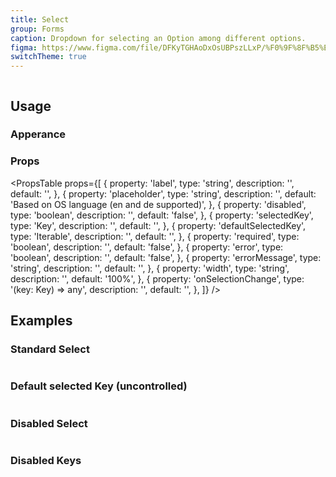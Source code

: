 ```yaml
---
title: Select
group: Forms
caption: Dropdown for selecting an Option among different options.
figma: https://www.figma.com/file/DFKyTGHAoDxOsUBPszLLxP/%F0%9F%8F%B5%EF%B8%8FMarigold?node-id=2596%3A2348
switchTheme: true
---
```


```tsx preview file=components/Select/select-basic.demo.tsx

```

## Usage

### Apperance

<ApperanceTable component={title} />

### Props

<PropsTable
  props={[
    {
      property: 'label',
      type: 'string',
      description: '',
      default: '',
    },
    {
      property: 'placeholder',
      type: 'string',
      description: '',
      default: 'Based on OS language (en and de supported)',
    },
    {
      property: 'disabled',
      type: 'boolean',
      description: '',
      default: 'false',
    },
    {
      property: 'selectedKey',
      type: 'Key',
      description: '',
      default: '',
    },
    {
      property: 'defaultSelectedKey',
      type: 'Iterable<Key>',
      description: '',
      default: '',
    },
    {
      property: 'required',
      type: 'boolean',
      description: '',
      default: 'false',
    },
    {
      property: 'error',
      type: 'boolean',
      description: '',
      default: 'false',
    },
    {
      property: 'errorMessage',
      type: 'string',
      description: '',
      default: '',
    },
    {
      property: 'width',
      type: 'string',
      description: '',
      default: '100%',
    },
    {
      property: 'onSelectionChange',
      type: '(key: Key) => any',
      description: '',
      default: '',
    },
  ]}
/>

## Examples

### Standard Select

```tsx preview file=components/Select/select-basic.demo.tsx

```

### Default selected Key (uncontrolled)

```tsx preview file=components/Select/select-default-selected.demo.tsx

```

### Disabled Select

```tsx preview file=components/Select/select-disabled.demo.tsx

```

### Disabled Keys

```tsx preview file=components/Select/select-diabled-keys.demo.tsx

```
